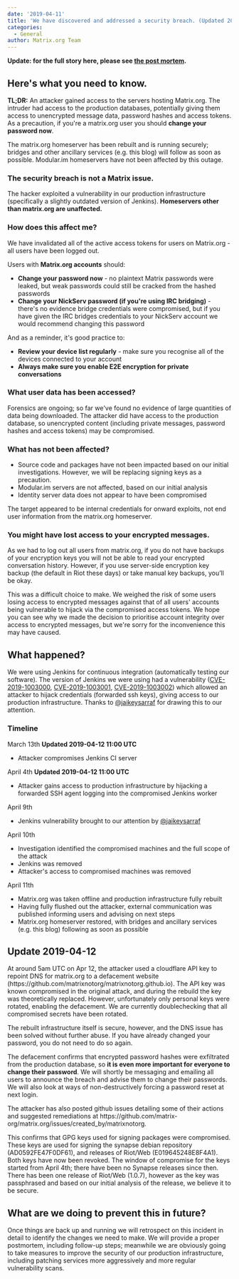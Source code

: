```yaml
---
date: '2019-04-11'
title: 'We have discovered and addressed a security breach. (Updated 2019-04-12)'
categories:
  - General
author: Matrix.org Team
---
```


<b>Update: for the full story here, please see <a href="https://matrix.org/blog/2019/05/08/post-mortem-and-remediations-for-apr-11-security-incident">the post mortem</a>.</b>
<br/>

<h2 id="toc_1">Here&#39;s what you need to know.</h2>

<p><strong>TL;DR:</strong> An attacker gained access to the servers hosting Matrix.org. The intruder had access to the production databases, potentially giving them access to unencrypted message data, password hashes and access tokens. As a precaution, if you&#39;re a matrix.org user you should <strong>change your password now</strong>.</p>

<p>The matrix.org homeserver has been rebuilt and is running securely; bridges and other ancillary services (e.g. this blog) will follow as soon as possible. Modular.im homeservers have not been affected by this outage.</p>

<h3 id="toc_2">The security breach is not a Matrix issue.</h3>

<p>The hacker exploited a vulnerability in our production infrastructure (specifically a slightly outdated version of Jenkins). <strong>Homeservers other than matrix.org are unaffected.</strong></p>

<h3 id="toc_3">How does this affect me?</h3>

<p>We have invalidated all of the active access tokens for users on Matrix.org - all users have been logged out.</p>

<p>Users with <strong>Matrix.org accounts</strong> should:</p>

<ul>
<li><strong>Change your password now</strong> - no plaintext Matrix passwords were leaked, but weak passwords could still be cracked from the hashed passwords</li>
<li><strong>Change your NickServ password (if you&#39;re using IRC bridging)</strong> - there&#39;s no evidence bridge credentials were compromised, but if you have given the IRC bridges credentials to your NickServ account we would recommend changing this password</li>
</ul>

<p>And as a reminder, it&#39;s good practice to:</p>

<ul>
<li><strong>Review your device list regularly</strong> - make sure you recognise all of the devices connected to your account</li>
<li><strong>Always make sure you enable E2E encryption for private conversations</strong></li>
</ul>

<h3 id="toc_4">What user data has been accessed?</h3>

<p>Forensics are ongoing; so far we&#39;ve found no evidence of large quantities of data being downloaded. The attacker did have access to the production database, so unencrypted content (including private messages, password hashes and access tokens) may be compromised. </p>

<h3 id="toc_5">What has not been affected?</h3>

<ul>
<li>Source code and packages have not been impacted based on our initial investigations.  However, we will be replacing signing keys as a precaution.</li>
<li>Modular.im servers are not affected, based on our initial analysis</li>
<li>Identity server data does not appear to have been compromised</li>
</ul>

<p>The target appeared to be internal credentials for onward exploits, not end user information from the matrix.org homeserver.</p>

<h3 id="toc_6">You might have lost access to your encrypted messages.</h3>

<p>As we had to log out all users from matrix.org, if you do not have backups of your encryption keys you will not be able to read your encrypted conversation history.  However, if you use server-side encryption key backup (the default in Riot these days) or take manual key backups, you’ll be okay. </p>

<p>This was a difficult choice to make. We weighed the risk of some users losing access to encrypted messages against that of all users&#39; accounts being vulnerable to hijack via the compromised access tokens. We hope you can see why we made the decision to prioritise account integrity over access to encrypted messages, but we&#39;re sorry for the inconvenience this may have caused.</p>

<h2 id="toc_7">What happened?</h2>

<p>We were using Jenkins for continuous integration (automatically testing our software). The version of Jenkins we were using had a vulnerability (<a href="https://nvd.nist.gov/vuln/detail/CVE-2019-1003000">CVE-2019-1003000</a>, <a href="https://nvd.nist.gov/vuln/detail/CVE-2019-1003001">CVE-2019-1003001</a>, <a href="https://nvd.nist.gov/vuln/detail/CVE-2019-1003002">CVE-2019-1003002</a>) which allowed an attacker to hijack credentials (forwarded ssh keys), giving access to our production infrastructure. Thanks to <a href="https://twitter.com/jaikeysarraf">@jaikeysarraf</a> for drawing this to our attention.</p>

<h3 id="toc_8">Timeline</h3>

<p>March 13th <b>Updated 2019-04-12 11:00 UTC</b></p>
<ul>
<li>Attacker compromises Jenkins CI server</li>
</ul>

<p>April 4th <b>Updated 2019-04-12 11:00 UTC</b></p>
<ul>
<li>Attacker gains access to production infrastructure by hijacking a forwarded SSH agent logging into the compromised Jenkins worker</li>
</ul>

<p>April 9th</p>

<ul>
<li>Jenkins vulnerability brought to our attention by <a href="https://twitter.com/jaikeysarraf">@jaikeysarraf</a></li>
</ul>

<p>April 10th</p>

<ul>
<li>Investigation identified the compromised machines and the full scope of the attack</li>
<li>Jenkins was removed</li>
<li>Attacker&#39;s access to compromised machines was removed</li>
</ul>

<p>April 11th</p>

<ul>
<li>Matrix.org was taken offline and production infrastructure fully rebuilt</li>
<li>Having fully flushed out the attacker, external communication was published informing users and advising on next steps</li>
<li>Matrix.org homeserver restored, with bridges and ancillary services (e.g. this blog) following as soon as possible</li>
</ul>

<h2>Update 2019-04-12</h2>

<p>
At around 5am UTC on Apr 12, the attacker used a cloudflare API key to repoint DNS for matrix.org to a defacement website (https://github.com/matrixnotorg/matrixnotorg.github.io).
The API key was known compromised in the original attack, and during the rebuild the key was theoretically replaced.  However, unfortunately
only personal keys were rotated, enabling the defacement.  We are currently doublechecking that all compromised secrets have been rotated.
</p>
<p>
The rebuilt infrastructure itself is secure, however, and the DNS issue has been solved without further abuse.
If you have already changed your password, you do not need to do so again.
</p>
<p>
The defacement confirms that encrypted password hashes were exfiltrated from the production database, so <b>it is even more important
for everyone to change their password</b>.  We will shortly be messaging and emailing all users to announce the breach and advise them
to change their passwords.  We will also look at ways of non-destructively forcing a password reset at next login.
</p>
<p>
The attacker has also posted github issues detailing some of their actions and suggested remediations at
https://github.com/matrix-org/matrix.org/issues/created_by/matrixnotorg.
</p>
<p>
This confirms that GPG keys used for signing packages were compromised.  These keys are used for signing
the synapse debian repository (AD0592FE47F0DF61), and releases of Riot/Web (E019645248E8F4A1).
Both keys have now been revoked.  The window of compromise for the keys started from April 4th; there have
been no Synapse releases since then.  There has been one release of Riot/Web (1.0.7), however as the key
was passphrased and based on our initial analysis of the release, we believe it to be secure.
</p>


<h2 id="toc_9">What are we doing to prevent this in future?</h2>

<p>Once things are back up and running we will retrospect on this incident in detail to identify the changes we need to make. We will provide a proper postmortem, including follow-up steps; meanwhile we are obviously going to take measures to improve the security of our production infrastructure, including patching services more aggressively and more regular vulnerability scans.</p>
